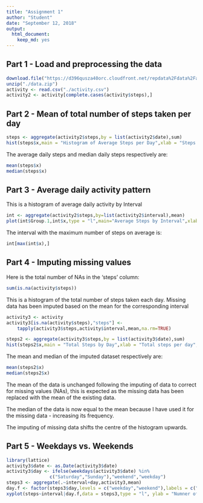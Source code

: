 ```yaml
---
title: "Assignment 1"
author: "Student"
date: "September 12, 2018"
output: 
  html_document: 
    keep_md: yes
---
```

## Part 1 - Load and preprocessing the data
```R
download.file("https://d396qusza40orc.cloudfront.net/repdata%2Fdata%2Factivity.zip",destfile="./data.zip")
unzip("./data.zip")
activity <- read.csv("./activity.csv")
activity2 <- activity[complete.cases(activity$steps),]
```
## Part 2 - Mean of total number of steps taken per day
```r
steps <- aggregate(activity2$steps,by = list(activity2$date),sum)
hist(steps$x,main = "Histogram of Average Steps per Day",xlab = "Steps per Day")
```

The average daily steps and median daily steps respectively are:
```r
mean(steps$x)
median(steps$x)
```

## Part 3 - Average daily activity pattern
This is a histogram of average daily activity by Interval
```r
int <- aggregate(activity2$steps,by=list(activity2$interval),mean)
plot(int$Group.1,int$x,type = "l",main="Average Steps by Interval",xlab = "Interval",ylab = "Steps")
```

The interval with the maximum number of steps on average is:
```r
int[max(int$x),]
```

## Part 4 - Imputing missing values
Here is the total number of NAs in the 'steps' column:
```r
sum(is.na(activity$steps))
```

This is a histogram of the total number of steps taken each day. Missing data has been imputed based on the mean for the corresponding interval

```r
activity3 <- activity
activity3[is.na(activity$steps),"steps"] <-
    tapply(activity3$steps,activity$interval,mean,na.rm=TRUE)

steps2 <- aggregate(activity3$steps,by = list(activity3$date),sum)
hist(steps2$x,main = "Total Steps by Day",xlab = "Total steps per day",ylab = "Frequency")
```

The mean and median of the imputed dataset respectively are:
```r
mean(steps2$x)
median(steps2$x)
```

The mean of the data is unchanged following the imputing of data to correct for missing values (NAs), this is expected as the missing data has been replaced with the mean of the existing data.  

The median of the data is now equal to the mean because I have used it for the missing data - increasing its frequency. 

The imputing of missing data shifts the centre of the histogram upwards.

## Part 5 - Weekdays vs. Weekends
```r
library(lattice)
activity3$date <- as.Date(activity3$date)
activity3$day <- ifelse(weekdays(activity3$date) %in%   
                c("Saturday","Sunday"),"weekend","weekday")
steps3 <- aggregate(.~interval+day,activity3,mean)
day.f <- factor(steps3$day,levels = c("weekday","weekend"),labels = c("weekday","weekend"))
xyplot(steps~interval|day.f,data = steps3,type = "l", ylab = "Numner of steps", xlab = "Interval",layout=c(1,2))
```

